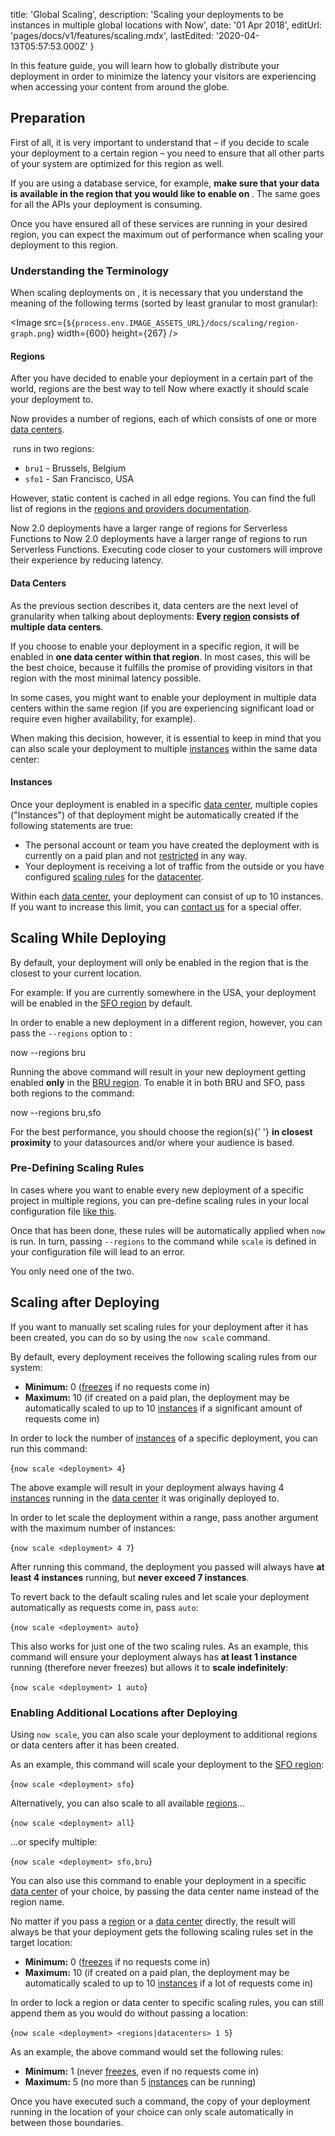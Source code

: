 
  title: 'Global Scaling',
  description:
    'Scaling your deployments to be instances in multiple global locations with Now',
  date: '01 Apr 2018',
  editUrl: 'pages/docs/v1/features/scaling.mdx',
  lastEdited: '2020-04-13T05:57:53.000Z'
}

In this feature guide, you will learn how to globally distribute
your deployment in order to minimize the latency your visitors
are experiencing when accessing your content from around the globe.

## Preparation

First of all, it is very important to understand that – if you
decide to scale your deployment to a certain region – you need to ensure
that all other parts of your system are optimized for this
region as well.

If you are using a database service, for example, **make sure that your data
is available in the region that you would like to enable on <ProductNameShortV1 />**.
The same goes for all the APIs your deployment is consuming.

Once you have ensured all of these services are running in your
desired region, you can expect the maximum out of performance when
scaling your deployment to this region.

### Understanding the Terminology

When scaling deployments on <ProductNameShortV1 />, it is necessary
that you understand the meaning of the
following terms (sorted by least granular to most granular):

<Image
  src={`${process.env.IMAGE_ASSETS_URL}/docs/scaling/region-graph.png`}
  width={600}
  height={267}
/>

#### Regions

After you have decided to enable your deployment in
a certain part of the world, regions are the best way to
tell Now where exactly it should scale
your deployment to.

Now provides a number of regions, each of which
consists of one or more [data centers](#data-centers).

​<ProductNameV1 /> runs in two regions:

- `bru1` - Brussels, Belgium
- `sfo1` - San Francisco, USA

However, static content is cached in all edge regions. You can find the full list of regions in the [regions and providers documentation](https://zeit.co/docs/v2/network/regions-and-providers/).

<Note>
  Now 2.0 deployments have a larger range of regions for Serverless Functions to
  Now 2.0 deployments have a larger range of regions to run Serverless
  Functions. Executing code closer to your customers will improve their
  experience by reducing latency.
</Note>

#### Data Centers

As the previous section describes it, data centers are the next level of
granularity when talking about
deployments: **Every [region](#regions) consists
of multiple data centers**.

If you choose to enable your deployment in a specific region, it will
be enabled in **one data center within that region**. In most cases,
this will be the best choice, because it fulfills the promise of
providing visitors in that region with the most minimal
latency possible.

In some cases, you might want to enable your deployment in
multiple data centers within the same region (if you are experiencing
significant load or require even higher availability, for example).

When making this decision, however, it is essential to keep
in mind that you can also scale your deployment to
multiple [instances](#instances) within the same data center:

#### Instances

Once your deployment is enabled in a specific [data center](#data-centers), multiple
copies ("Instances") of that deployment might be automatically
created if the following statements are true:

- The personal account or team you have created the deployment with
  is currently on a paid plan and not [restricted](/docs/other/restrictions) in
  any way.
- Your deployment is receiving a lot of traffic from the outside
  or you have
  configured [scaling rules](#pre-defining-scaling-rules) for the [datacenter](#datacenters).

Within each [data center](#datacenter), your deployment can consist
of up to 10 instances. If you want to increase this limit,
you can [contact us](mailto:support@zeit.co) for a special offer.

## Scaling While Deploying

By default, your deployment will only be enabled in the region
that is the closest to your current location.

For example: If you are currently somewhere in the USA, your deployment
will be enabled in the [SFO region](https://sfo.now.sh) by default.

In order to enable a new deployment in a different region, however, you can
pass the `--regions` option to <CliV1 />:

<TerminalInput>now --regions bru</TerminalInput>

Running the above command will result in your new deployment
getting enabled **only** in the [BRU region](https://bru.now.sh). To
enable it in both BRU and SFO, pass both regions to the command:

<TerminalInput>now --regions bru,sfo</TerminalInput>

<Note>
  For the best performance, you should choose the region(s){' '}
  <b>in closest proximity</b> to your datasources and/or where your audience is
  based.
</Note>

### Pre-Defining Scaling Rules

In cases where you want to enable every new deployment of a specific
project in multiple regions, you can pre-define scaling rules in
your local configuration file [like this](</docs/features/configuration#scale-(object)>).

Once that has been done, these rules will be automatically
applied when `now` is run. In turn,
passing `--regions` to the command
while `scale` is defined in your
configuration file will lead to an error.

You only need one of the two.

## Scaling after Deploying

If you want to manually set scaling rules for your deployment
after it has been created, you can do so by using
the `now scale` command.

By default, every deployment receives the following scaling
rules from our system:

- **Minimum:** 0 ([freezes](/docs/guides/app-lifecycle-and-scalability#instances-&-scaling) if no requests come in)
- **Maximum:** 10 (if created on a paid plan, the deployment may be
  automatically
  scaled to up to 10 [instances](#instances) if a significant amount
  of requests come in)

In order to lock the number of [instances](#instances) of a specific
deployment, you can run this command:

<TerminalInput>{`now scale <deployment> 4`}</TerminalInput>

The above example will result in your deployment always
having 4 [instances](#instances) running in
the [data center](#datacenter) it was originally deployed to.

In order to let <ProductNameShortV1 /> scale the deployment
within a range, pass another argument with the maximum
number of instances:

<TerminalInput>{`now scale <deployment> 4 7`}</TerminalInput>

After running this command, the deployment you passed will
always have **at least 4 instances** running,
but **never exceed 7 instances**.

To revert back to the default scaling rules and
let <ProductNameShortV1 /> scale your deployment automatically
as requests come in, pass `auto`:

<TerminalInput>{`now scale <deployment> auto`}</TerminalInput>

This also works for just one of the two scaling rules. As an example, this
command will ensure your deployment always has **at least
1 instance** running (therefore never freezes) but allows
it to **scale indefinitely**:

<TerminalInput>{`now scale <deployment> 1 auto`}</TerminalInput>

### Enabling Additional Locations after Deploying

Using `now scale`, you can
also scale your deployment to additional regions
or data centers after it has been created.

As an example, this command will scale your deployment to
the [SFO region](https://sfo.now.sh):

<TerminalInput>{`now scale <deployment> sfo`}</TerminalInput>

Alternatively, you can also scale to all available [regions](#regions)...

<TerminalInput>{`now scale <deployment> all`}</TerminalInput>

...or specify multiple:

<TerminalInput>{`now scale <deployment> sfo,bru`}</TerminalInput>

You can also use this command to enable your deployment in
a specific [data center](#datacenter) of your choice, by passing
the data center name instead of the region name.

No matter if you pass a [region](#regions) or a [data center](#datacenter) directly,
the result will always be that your deployment gets the following
scaling rules set in the target location:

- **Minimum:** 0 ([freezes](/docs/guides/app-lifecycle-and-scalability#instances-&-scaling) if no requests come in)
- **Maximum:** 10 (if created on a paid plan, the deployment may be
  automatically
  scaled to up to 10 [instances](#instances) if a lot
  of requests come in)

In order to lock a region or data center to specific scaling rules, you
can still append them as you would do
without passing a location:

<TerminalInput>{`now scale <deployment> <regions|datacenters> 1 5`}</TerminalInput>

As an example, the above command would set the following rules:

- **Minimum:** 1 (never [freezes](/docs/guides/app-lifecycle-and-scalability#instances-&-scaling), even if no requests come in)
- **Maximum:** 5 (no more than 5 [instances](#instances) can be running)

Once you have executed such a command, the copy of your
deployment running in the location of your choice can only
scale automatically in between those boundaries.

